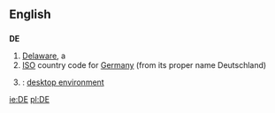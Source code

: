 ==English==

==={{Abbreviation}}===
'''DE'''
# [[Delaware]], a {{USstate}}
# [[ISO]] country code for [[Germany]] (from its proper name Deutschland)
# {{computing}}: [[desktop environment]]

[[ie:DE]]
[[pl:DE]]